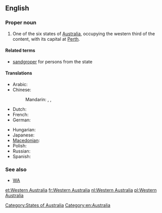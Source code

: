 ==English==
{{wikipedia}}

===Proper noun===
{{en-proper noun|head=[[Western]] [[Australia]]}}

# One of the six states of [[Australia]], occupying the western third of the content, with its capital at [[Perth]].

====Related terms====
* [[sandgroper]] {{qualifier|colloquial}} for persons from the state

====Translations====
{{trans-top|state of Australia}}
* Arabic: {{t|ar|أستراليا الغربية|f|tr='ustraalia al-gharbíyya|sc=Arab}}
* Chinese:
*: Mandarin: {{t|zh|西澳大利亞|sc=Hani}}, {{t|zh|西澳大利亚|tr=Xī Àodàlìyà|sc=Hani}}, {{t|zh|西澳洲|tr=Xī Àozhōu|sc=Hani}}
* Dutch: {{t+|nl|West-Australië}}
* French: {{t+|fr|Australie-Occidentale|f}}
* German: {{t|de|Western Australia|n}}
{{trans-mid}}
* Hungarian: {{t|hu|Nyugat-Ausztrália}}
* Japanese: {{t|ja|西オーストラリア|tr=Nishi-Ōsutoraria|sc=Jpan}}
* [[Macedonian]]: {{t|mk|Западна Австралија|f|tr=Západna Avstrálija}}
* Polish: {{t|pl|Australia Zachodnia|f}}
* Russian: {{t|ru|Западная Австралия|f|tr=Západnaja Avstrálija}}
* Spanish: {{t|es|Australia Occidental|f}}
{{trans-bottom}}

===See also===
* [[WA]]

[[Category:States of Australia]]
[[Category:en:Australia]]

[[et:Western Australia]]
[[fr:Western Australia]]
[[nl:Western Australia]]
[[pl:Western Australia]]